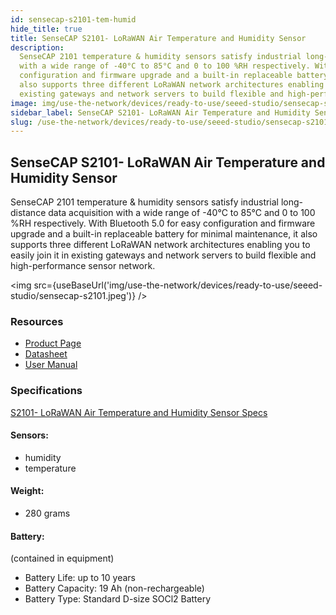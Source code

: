 ```yaml
---
id: sensecap-s2101-tem-humid
hide_title: true
title: SenseCAP S2101- LoRaWAN Air Temperature and Humidity Sensor
description:
  SenseCAP 2101 temperature & humidity sensors satisfy industrial long-distance data acquisition
  with a wide range of -40°C to 85°C and 0 to 100 %RH respectively. With Bluetooth 5.0 for easy
  configuration and firmware upgrade and a built-in replaceable battery for minimal maintenance, it
  also supports three different LoRaWAN network architectures enabling you to easily join it in
  existing gateways and network servers to build flexible and high-performance sensor network.
image: img/use-the-network/devices/ready-to-use/seeed-studio/sensecap-s2101.jpeg
sidebar_label: SenseCAP S2101- LoRaWAN Air Temperature and Humidity Sensor
slug: /use-the-network/devices/ready-to-use/seeed-studio/sensecap-s2101-tem-humid
---
```



## SenseCAP S2101- LoRaWAN Air Temperature and Humidity Sensor

SenseCAP 2101 temperature & humidity sensors satisfy industrial long-distance data acquisition with
a wide range of -40°C to 85°C and 0 to 100 %RH respectively. With Bluetooth 5.0 for easy
configuration and firmware upgrade and a built-in replaceable battery for minimal maintenance, it
also supports three different LoRaWAN network architectures enabling you to easily join it in
existing gateways and network servers to build flexible and high-performance sensor network.

<img
  src={useBaseUrl('img/use-the-network/devices/ready-to-use/seeed-studio/sensecap-s2101.jpeg')}
/>

### Resources

- [Product Page](https://www.seeedstudio.com/SenseCAP-S2101-LoRaWAN-Air-Temperature-and-Humidity-Sensor-p-5354.html)
- [Datasheet](https://drive.google.com/file/d/1HfZMCDgKOhgWbJDyBI8cY4T2JVEOh9fF/view?usp=sharing)
- [User Manual](https://drive.google.com/file/d/1Jq9Nigpjzda6mw9a20I6FHBEfS25PdAA/view?usp=sharing)

### Specifications

[S2101- LoRaWAN Air Temperature and Humidity Sensor Specs](https://drive.google.com/file/d/1HfZMCDgKOhgWbJDyBI8cY4T2JVEOh9fF/view)

#### Sensors:

- humidity
- temperature

#### Weight:

- 280 grams

#### Battery:

(contained in equipment)

- Battery Life: up to 10 years
- Battery Capacity: 19 Ah (non-rechargeable)
- Battery Type: Standard D-size SOCl2 Battery

